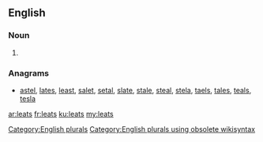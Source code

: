==English==

===Noun===
{{head|en}}

# {{plural of|leat}}

===Anagrams===
* [[astel#English|astel]], [[lates#English|lates]], [[least#English|least]], [[salet#English|salet]], [[setal#English|setal]], [[slate#English|slate]], [[stale#English|stale]], [[steal#English|steal]], [[stela#English|stela]], [[taels#English|taels]], [[tales#English|tales]], [[teals#English|teals]], [[tesla#English|tesla]]

[[Category:English plurals]][[Category:English plurals using obsolete wikisyntax]]

[[ar:leats]]
[[fr:leats]]
[[ku:leats]]
[[my:leats]]